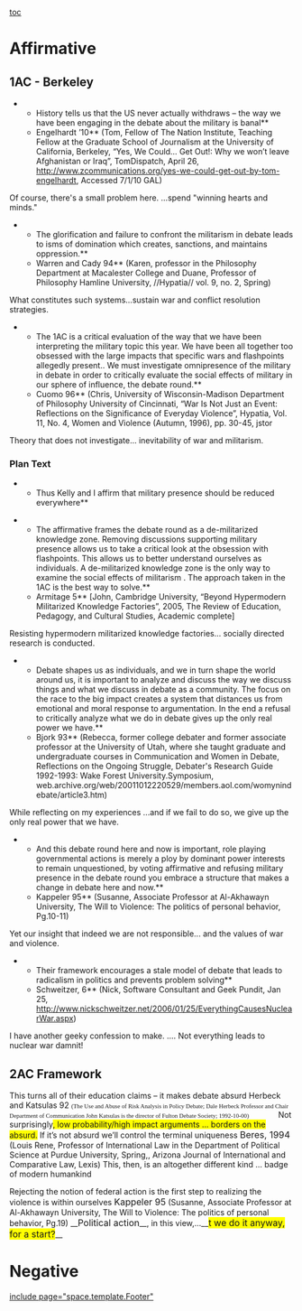 [[toc]]
=Affirmative= 
==1AC - Berkeley== 
**History tells us that the US never actually withdraws – the way we have been engaging in the debate about the military is banal**
**Engelhardt ’10** (Tom, Fellow of The Nation Institute, Teaching Fellow at the Graduate School of Journalism at the University of California, Berkeley, “Yes, We Could… Get Out!: Why we won’t leave Afghanistan or Iraq”, TomDispatch, April 26, [[http://www.zcommunications.org/yes-we-could-get-out-by-tom-engelhardt]], Accessed 7/1/10 GAL)

Of course, there's a small problem here. ...spend "winning hearts and minds."


**The glorification and failure to confront the militarism in debate leads to isms of domination which creates, sanctions, and maintains oppression.**
**Warren and Cady 94** (Karen, professor in the Philosophy Department at Macalester College and Duane, Professor of Philosophy Hamline University, //Hypatia// vol. 9, no. 2, Spring)

What constitutes such systems...sustain war and conflict resolution strategies. 


**The 1AC is a critical evaluation of the way that we have been interpreting the military topic this year. We have been all together too obsessed with the large impacts that specific wars and flashpoints allegedly present.. We must investigate omnipresence of the military in debate in order to critically evaluate the social effects of military in our sphere of influence, the debate round.**
**Cuomo 96** (Chris, University of Wisconsin-Madison Department of Philosophy University of Cincinnati, “War Is Not Just an Event: Reflections on the Significance of Everyday Violence”, Hypatia, Vol. 11, No. 4, Women and Violence (Autumn, 1996), pp. 30-45, jstor 

Theory that does not investigate... inevitability of war and militarism. 


===Plan Text=== 
**Thus Kelly and I affirm that military presence should be reduced everywhere**


**The affirmative frames the debate round as a de-militarized knowledge zone. Removing discussions supporting military presence allows us to take a critical look at the obsession with flashpoints. This allows us to better understand ourselves as individuals. A de-militarized knowledge zone is the only way to examine the social effects of militarism . The approach taken in the 1AC is the best way to solve.**
**Armitage 5** [John, Cambridge University, “Beyond Hypermodern Militarized Knowledge Factories”, 2005, The Review of Education, Pedagogy, and Cultural Studies, Academic complete]

Resisting hypermodern militarized knowledge factories... socially directed research is conducted.


**Debate shapes us as individuals, and we in turn shape the world around us, it is important to analyze and discuss the way we discuss things and what we discuss in debate as a community. The focus on the race to the big impact creates a system that distances us from emotional and moral response to argumentation. In the end a refusal to critically analyze what we do in debate gives up the only real power we have.**
**Bjork 93** (Rebecca, former college debater and former associate professor at the University of Utah, where she taught graduate and undergraduate courses in Communication and Women in Debate, Reflections on the Ongoing Struggle, Debater's Research Guide 1992-1993: Wake Forest University.Symposium, web.archive.org/web/20011012220529/members.aol.com/womynindebate/article3.htm)

While reflecting on my experiences ...and if we fail to do so, we give up the only real power that we have. 


**And this debate round here and now is important, role playing governmental actions is merely a ploy by dominant power interests to remain unquestioned, by voting affirmative and refusing military presence in the debate round you embrace a structure that makes a change in debate here and now.**
**Kappeler 95** (Susanne, Associate Professor at Al-Akhawayn University, The Will to Violence: The politics of personal behavior, Pg.10-11)

Yet our insight that indeed we are not responsible... and the values of war and violence. 


**Their framework encourages a stale model of debate that leads to radicalism in politics and prevents problem solving**
**Schweitzer, 6** (Nick, Software Consultant and Geek Pundit, Jan 25, [[http://www.nickschweitzer.net/2006/01/25/EverythingCausesNuclearWar.aspx]])

I have another geeky confession to make. .... Not everything leads to nuclear war damnit!

==2AC Framework== 
<span style="border-collapse: collapse; font-family: arial,sans-serif; line-height: normal;"> </span>
This turns all of their education claims – it makes debate absurd
Herbeck and Katsulas 92
<span style="font-family: Garamond,serif; font-size: 8pt;">(The Use and Abuse of Risk Analysis in Policy Debate; Dale Herbeck Professor and Chair Department of Communication John Katsulas is the director of Fulton Debate Society; 1992-10-00)</span>
<span style="margin-bottom: 0px; margin-left: 0.5in; margin-right: 0px; margin-top: 0px;">Not surprisingly<span style="background-attachment: initial; background-clip: initial; background-color: yellow; background-image: initial; background-origin: initial; background-position: initial initial; background-repeat: initial initial;">, low probability/high impact arguments ... borders on the absurd.</span></span>
If it’s not absurd we’ll control the terminal uniqueness
<span style="margin-bottom: 0px; margin-left: 0px; margin-right: 0px; margin-top: 0px;"><span style="font-size: 12pt;">Beres, 1994</span></span>
<span style="margin-bottom: 0px; margin-left: 0px; margin-right: 0px; margin-top: 0px;">(Louis Rene, Professor of International Law in the Department of Political Science at Purdue University, Spring,, Arizona Journal of International and Comparative Law, Lexis)</span>
<span style="margin-bottom: 0px; margin-left: 0px; margin-right: 0px; margin-top: 0px;">This, then, is an altogether different kind ... badge of modern humankind</span>

Rejecting the notion of federal action is the first step to realizing the violence is within ourselves
<span style="margin-bottom: 0px; margin-left: 0px; margin-right: 0px; margin-top: 0px;"><span style="font-size: 12pt;">Kappeler 95</span></span>
<span style="margin-bottom: 0px; margin-left: 0px; margin-right: 0px; margin-top: 0px;">(Susanne, Associate Professor at Al-Akhawayn University, The Will to Violence: The politics of personal behavior, Pg.19)</span>
__<span style="font-size: 12pt;">Political action</span>__, in this view,...__<span style="background-attachment: initial; background-clip: initial; background-color: yellow; background-image: initial; background-origin: initial; font-size: 12pt;">t we do it anyway, for a start?</span>__





=Negative= 

[[include page="space.template.Footer"]]